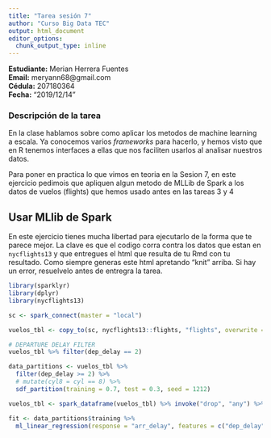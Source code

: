 ```yaml
---
title: "Tarea sesión 7"
author: "Curso Big Data TEC"
output: html_document
editor_options: 
  chunk_output_type: inline
---
```


**Estudiante:** Merian Herrera Fuentes <br>
**Email:** meryann68@gmail.com <br>
**Cédula:** 207180364 <br>
**Fecha:** "2019/12/14"

### Descripción de la tarea
En la clase hablamos sobre como aplicar los metodos de machine learning a escala. Ya conocemos varios *frameworks* para hacerlo, y hemos visto que en R tenemos interfaces a ellas que nos faciliten usarlos al analisar nuestros datos. 


Para poner en practica lo que vimos en teoria en la Sesion 7, en este ejercicio pedimois que apliquen algun metodo de MLLib de Spark a los datos de vuelos (flights) que hemos usado antes en las tareas 3 y 4


## Usar MLlib de Spark
En este ejercicio tienes mucha libertad para ejecutarlo de la forma que te parece mejor. La clave es que el codigo corra contra los datos que estan en `nycflights13` y que entregues el html que resulta de tu Rmd con tu resultado. Como siempre generas este html apretando "knit" arriba. Si hay un error, resuelvelo antes de entregra la tarea.

```r
library(sparklyr)
library(dplyr)
library(nycflights13)

sc <- spark_connect(master = "local")
```


```r
vuelos_tbl <- copy_to(sc, nycflights13::flights, "flights", overwrite = TRUE)

# DEPARTURE DELAY FILTER
vuelos_tbl %>% filter(dep_delay == 2)

data_partitions <- vuelos_tbl %>%
  filter(dep_delay >= 2) %>%
  # mutate(cyl8 = cyl == 8) %>%
  sdf_partition(training = 0.7, test = 0.3, seed = 1212)

vuelos_tbl <- spark_dataframe(vuelos_tbl) %>% invoke("drop", "any") %>% collect()

```


```r
fit <- data_partitions$training %>%
  ml_linear_regression(response = "arr_delay", features = c("dep_delay", "air_time"))
```

